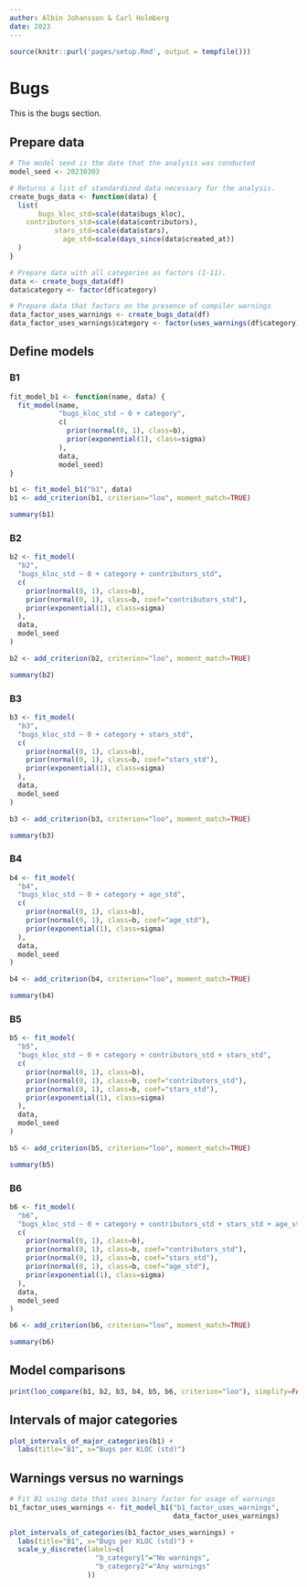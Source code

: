 ```yaml
---
author: Albin Johansson & Carl Holmberg
date: 2023
---
```


```r
source(knitr::purl('pages/setup.Rmd', output = tempfile()))
```

# Bugs

This is the bugs section.

## Prepare data

```r
# The model seed is the date that the analysis was conducted
model_seed <- 20230303

# Returns a list of standardized data necessary for the analysis.
create_bugs_data <- function(data) {
  list(
       bugs_kloc_std=scale(data$bugs_kloc),
    contributors_std=scale(data$contributors),
           stars_std=scale(data$stars),
             age_std=scale(days_since(data$created_at))
  )
}

# Prepare data with all categories as factors (1-11).
data <- create_bugs_data(df)
data$category <- factor(df$category)

# Prepare data that factors on the presence of compiler warnings
data_factor_uses_warnings <- create_bugs_data(df)
data_factor_uses_warnings$category <- factor(uses_warnings(df$category))
```

## Define models

### B1

```r
fit_model_b1 <- function(name, data) {
  fit_model(name,
            "bugs_kloc_std ~ 0 + category",
            c(
              prior(normal(0, 1), class=b),
              prior(exponential(1), class=sigma)
            ),
            data,
            model_seed)
}

b1 <- fit_model_b1("b1", data)
b1 <- add_criterion(b1, criterion="loo", moment_match=TRUE)

summary(b1)
```

### B2

```r
b2 <- fit_model(
  "b2",
  "bugs_kloc_std ~ 0 + category + contributors_std",
  c(
    prior(normal(0, 1), class=b),
    prior(normal(0, 1), class=b, coef="contributors_std"),
    prior(exponential(1), class=sigma)
  ),
  data,
  model_seed
)

b2 <- add_criterion(b2, criterion="loo", moment_match=TRUE)

summary(b2)
```

### B3

```r
b3 <- fit_model(
  "b3",
  "bugs_kloc_std ~ 0 + category + stars_std",
  c(
    prior(normal(0, 1), class=b),
    prior(normal(0, 1), class=b, coef="stars_std"),
    prior(exponential(1), class=sigma)
  ),
  data,
  model_seed
)

b3 <- add_criterion(b3, criterion="loo", moment_match=TRUE)

summary(b3)
```

### B4

```r
b4 <- fit_model(
  "b4",
  "bugs_kloc_std ~ 0 + category + age_std",
  c(
    prior(normal(0, 1), class=b),
    prior(normal(0, 1), class=b, coef="age_std"),
    prior(exponential(1), class=sigma)
  ),
  data,
  model_seed
)

b4 <- add_criterion(b4, criterion="loo", moment_match=TRUE)

summary(b4)
```

### B5

```r
b5 <- fit_model(
  "b5",
  "bugs_kloc_std ~ 0 + category + contributors_std + stars_std",
  c(
    prior(normal(0, 1), class=b),
    prior(normal(0, 1), class=b, coef="contributors_std"),
    prior(normal(0, 1), class=b, coef="stars_std"),
    prior(exponential(1), class=sigma)
  ),
  data,
  model_seed
)

b5 <- add_criterion(b5, criterion="loo", moment_match=TRUE)

summary(b5)
```

### B6

```r
b6 <- fit_model(
  "b6",
  "bugs_kloc_std ~ 0 + category + contributors_std + stars_std + age_std",
  c(
    prior(normal(0, 1), class=b),
    prior(normal(0, 1), class=b, coef="contributors_std"),
    prior(normal(0, 1), class=b, coef="stars_std"),
    prior(normal(0, 1), class=b, coef="age_std"),
    prior(exponential(1), class=sigma)
  ),
  data,
  model_seed
)

b6 <- add_criterion(b6, criterion="loo", moment_match=TRUE)

summary(b6)
```

## Model comparisons

```r
print(loo_compare(b1, b2, b3, b4, b5, b6, criterion="loo"), simplify=FALSE)
```

## Intervals of major categories

```r
plot_intervals_of_major_categories(b1) +
  labs(title="B1", x="Bugs per KLOC (std)")
```

## Warnings versus no warnings

```r
# Fit B1 using data that uses binary factor for usage of warnings
b1_factor_uses_warnings <- fit_model_b1("b1_factor_uses_warnings",
                                        data_factor_uses_warnings)

plot_intervals_of_categories(b1_factor_uses_warnings) +
  labs(title="B1", x="Bugs per KLOC (std)") +
  scale_y_discrete(labels=c(
                     "b_category1"="No warnings",
                     "b_category2"="Any warnings"
                   ))
```
